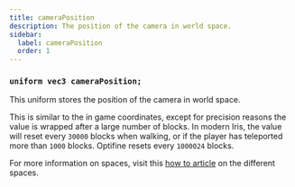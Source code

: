 ```yaml
---
title: cameraPosition
description: The position of the camera in world space.
sidebar:
  label: cameraPosition
  order: 1
---
```


### `uniform vec3 cameraPosition;`

This uniform stores the position of the camera in world space.

This is similar to the in game coordinates, except for precision reasons the value is wrapped after a large number of blocks. In modern Iris, the value will reset every `30000` blocks when walking, or if the player has teleported more than `1000` blocks. Optifine resets every `1000024` blocks.

For more information on spaces, visit this [how to article](/how_to/spaces) on the different spaces.